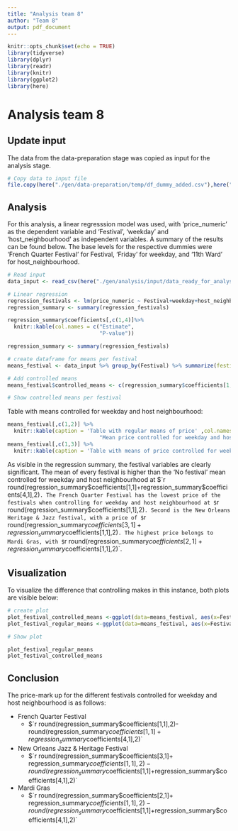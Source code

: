 ---
title: "Analysis team 8"
author: "Team 8"
output: pdf_document
---

```{r setup-analysis, include=FALSE}
knitr::opts_chunk$set(echo = TRUE)
library(tidyverse)
library(dplyr)
library(readr)
library(knitr)
library(ggplot2)
library(here)
```

# Analysis team 8

## Update input
The data from the data-preparation stage was copied as input for the analysis stage.
```{r setup, include=FALSE,echo=FALSE}
# Copy data to input file
file.copy(here("./gen/data-preparation/temp/df_dummy_added.csv"),here("./gen/analysis/input/data_ready_for_analysis.csv"))
```

## Analysis
For this analysis, a linear regresssion model was used, with 'price_numeric' as the dependent variable and 'Festival', 'weekday' and 'host_neighbourhood' as independent variables. A summary of the results can be found below. The base levels for the respective dummies were 'French Quarter Festival' for Festival, 'Friday' for weekday, and '11th Ward' for host_neighbourhood. 

```{r Analysis, include=FALSE,echo=FALSE}
# Read input
data_input <- read_csv(here("./gen/analysis/input/data_ready_for_analysis.csv"))

# Linear regression
regression_festivals <- lm(price_numeric ~ Festival+weekday+host_neighbourhood, data = data_input)
regression_summary <- summary(regression_festivals)
```
```{r summary, echo=FALSE}
regression_summary$coefficients[,c(1,4)]%>%
  knitr::kable(col.names = c("Estimate", 
                             "P-value"))
```

```{r dataframes, include=FALSE,echo=FALSE}
regression_summary <- summary(regression_festivals)

# create dataframe for means per festival
means_festival <- data_input %>% group_by(Festival) %>% summarize(festival_means = mean(price_numeric))

# Add controlled means
means_festival$controlled_means <- c(regression_summary$coefficients[1,1],regression_summary$coefficients[2,1]+ regression_summary$coefficients[1,1],regression_summary$coefficients[3,1]+ regression_summary$coefficients[1,1], regression_summary$coefficients[4,1]+ regression_summary$coefficients[1,1])

# Show controlled means per festival

```

Table with means controlled for weekday and host neighbourhood:

```{r show-means,echo=FALSE}
means_festival[,c(1,2)] %>%
  knitr::kable(caption = 'Table with regular means of price' ,col.names = c("Festival",
                             "Mean price controlled for weekday and host_neighbourhood"))
means_festival[,c(1,3)] %>%
  knitr::kable(caption = 'Table with means of price controlled for weekday and host neighbourhood' ,col.names = c("Festival","Mean price controlled for weekday and host_neighbourhood"))
```

As visible in the regression summary, the festival variables are clearly significant. The mean of every festival is higher than the 'No festival' mean controlled for weekday and host neighbourhood at $`r round(regression_summary$coefficients[1,1]+regression_summary$coefficients[4,1],2)`. The French Quarter Festival has the lowest price of the festivals when controlling for weekday and host neighbourhood at $`r round(regression_summary$coefficients[1,1],2)`. Second is the New Orleans Heritage & Jazz festival, with a price of $`r round(regression_summary$coefficients[3,1]+ regression_summary$coefficients[1,1],2)`. The highest price belongs to Mardi Gras, with $`r round(regression_summary$coefficients[2,1]+ regression_summary$coefficients[1,1],2)`.

## Visualization
To visualize the difference that controlling makes in this instance, both plots are visible below:
```{r create-plots, include=FALSE,echo=FALSE}
# create plot
plot_festival_controlled_means <-ggplot(data=means_festival, aes(x=Festival, y=controlled_means)) + geom_bar(stat="identity")
plot_festival_regular_means <-ggplot(data=means_festival, aes(x=Festival, y=festival_means)) + geom_bar(stat="identity")

# Show plot
```
```{r plot-plots, echo=FALSE}
plot_festival_regular_means
plot_festival_controlled_means

```


## Conclusion

The price-mark up for the different festivals controlled for weekday and host neighbourhood is as follows:

- French Quarter Festival
  + $`r round(regression_summary$coefficients[1,1],2)-round(regression_summary$coefficients[1,1]+regression_summary$coefficients[4,1],2)`
- New Orleans Jazz & Heritage Festival
  + $`r round(regression_summary$coefficients[3,1]+ regression_summary$coefficients[1,1],2)-round(regression_summary$coefficients[1,1]+regression_summary$coefficients[4,1],2)`
- Mardi Gras
  + $`r round(regression_summary$coefficients[2,1]+ regression_summary$coefficients[1,1],2)-round(regression_summary$coefficients[1,1]+regression_summary$coefficients[4,1],2)`
